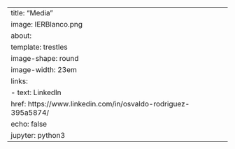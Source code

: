 ---
title: "Media"
image: IERBlanco.png
about:
  template: trestles
  image-shape: round
  image-width: 23em
  links:
    - text: LinkedIn
      href: https://www.linkedin.com/in/osvaldo-rodriguez-395a5874/
echo: false
jupyter: python3
---